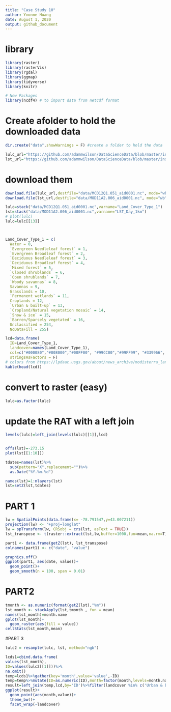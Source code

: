 ```yaml
---
title: "Case Study 10"
author: Yvonne Huang
date: August 1, 2020
output: github_document
---
```

# library
```r
library(raster)
library(rasterVis)
library(rgdal)
library(ggmap)
library(tidyverse)
library(knitr)

# New Packages
library(ncdf4) # to import data from netcdf format

```


# Create afolder to hold the downloaded data
```r
dir.create("data",showWarnings = F) #create a folder to hold the data

lulc_url="https://github.com/adammwilson/DataScienceData/blob/master/inst/extdata/appeears/MCD12Q1.051_aid0001.nc?raw=true"
lst_url="https://github.com/adammwilson/DataScienceData/blob/master/inst/extdata/appeears/MOD11A2.006_aid0001.nc?raw=true"
```

# download them
```r
download.file(lulc_url,destfile="data/MCD12Q1.051_aid0001.nc", mode="wb")
download.file(lst_url,destfile="data/MOD11A2.006_aid0001.nc", mode="wb")

lulc=stack("data/MCD12Q1.051_aid0001.nc",varname="Land_Cover_Type_1")
lst=stack("data/MOD11A2.006_aid0001.nc",varname="LST_Day_1km")
# plot(lulc)
lulc=lulc[[13]]



Land_Cover_Type_1 = c(
  Water = 0, 
  `Evergreen Needleleaf forest` = 1, 
  `Evergreen Broadleaf forest` = 2,
  `Deciduous Needleleaf forest` = 3, 
  `Deciduous Broadleaf forest` = 4,
  `Mixed forest` = 5, 
  `Closed shrublands` = 6,
  `Open shrublands` = 7,
  `Woody savannas` = 8, 
  Savannas = 9,
  Grasslands = 10,
  `Permanent wetlands` = 11, 
  Croplands = 12,
  `Urban & built-up` = 13,
  `Cropland/Natural vegetation mosaic` = 14, 
  `Snow & ice` = 15,
  `Barren/Sparsely vegetated` = 16, 
  Unclassified = 254,
  NoDataFill = 255)

lcd=data.frame(
  ID=Land_Cover_Type_1,
  landcover=names(Land_Cover_Type_1),
  col=c("#000080","#008000","#00FF00", "#99CC00","#99FF99", "#339966", "#993366", "#FFCC99", "#CCFFCC", "#FFCC00", "#FF9900", "#006699", "#FFFF00", "#FF0000", "#999966", "#FFFFFF", "#808080", "#000000", "#000000"),
  stringsAsFactors = F)
# colors from https://lpdaac.usgs.gov/about/news_archive/modisterra_land_cover_types_yearly_l3_global_005deg_cmg_mod12c1
kable(head(lcd))
```

# convert to raster (easy)
```r
lulc=as.factor(lulc)
```

# update the RAT with a left join
```r
levels(lulc)=left_join(levels(lulc)[[1]],lcd)


offs(lst)=-273.15
plot(lst[[1:10]])

tdates=names(lst)%>%
  sub(pattern="X",replacement="")%>%
  as.Date("%Y.%m.%d")

names(lst)=1:nlayers(lst)
lst=setZ(lst,tdates)

```
# PART 1 
```r
lw = SpatialPoints(data.frame(x= -78.791547,y=43.007211))
projection(lw) <- "+proj=longlat"
lw = spTransform(lw, CRSobj = crs(lst, asText = TRUE))
lst_transpose <- t(raster::extract(lst,lw,buffer=1000,fun=mean,na.rm=T) )

part1 <- data.frame(getZ(lst), lst_transpose)
colnames(part1) <- c("date", "value") 

graphics.off()
ggplot(part1, aes(date, value))+
  geom_point()+
  geom_smooth(n = 100, span = 0.01)
```
# PART2
```r
tmonth <- as.numeric(format(getZ(lst),"%m"))
lst_month <- stackApply(lst,tmonth , fun = mean)
names(lst_month)=month.name
gplot(lst_month)+
  geom_raster(aes(fill = value))
cellStats(lst_month,mean)
```

#PART 3 
```r
lulc2 = resample(lulc, lst, method="ngb")

lcds1=cbind.data.frame(
values(lst_month),
ID=values(lulc2[[1]]))%>%
na.omit()
temp=lcds1%>%gather(key='month',value='value',-ID)
temp=temp%>%mutate(ID=as.numeric(ID),month=factor(month,levels=month.name,ordered=T))
result=left_join(temp,lcd,by='ID')%>%filter(landcover %in% c('Urban & built-up','Deciduous Broadleaf forest'))
ggplot(result)+
  geom_point(aes(month,value))+
  theme_bw()+
  facet_wrap(~landcover)

```